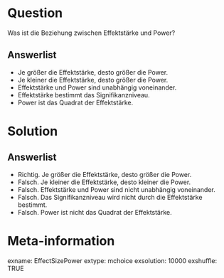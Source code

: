 Question 
======== 

Was ist die Beziehung zwischen Effektstärke und Power?

Answerlist
----------

* Je größer die Effektstärke, desto größer die Power.
* Je kleiner die Effektstärke, desto größer die Power.
* Effektstärke und Power sind unabhängig voneinander.
* Effektstärke bestimmt das Signifikanzniveau.
* Power ist das Quadrat der Effektstärke.

Solution
========

Answerlist
----------

* Richtig. Je größer die Effektstärke, desto größer die Power.
* Falsch. Je kleiner die Effektstärke, desto kleiner die Power.
* Falsch. Effektstärke und Power sind nicht unabhängig voneinander.
* Falsch. Das Signifikanzniveau wird nicht durch die Effektstärke bestimmt.
* Falsch. Power ist nicht das Quadrat der Effektstärke.

Meta-information
================
exname: EffectSizePower
extype: mchoice
exsolution: 10000
exshuffle: TRUE

